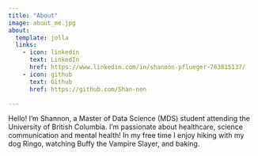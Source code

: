 ```yaml
---
title: "About"
image: about_me.jpg
about:
  template: jolla
  links:
    - icon: linkedin
      text: LinkedIn
      href: https://www.linkedin.com/in/shannon-pflueger-763815137/
    - icon: github
      text: Github
      href: https://github.com/Shan-non

---
```


Hello! I'm Shannon, a Master of Data Science (MDS) student attending the University of British Columbia. I'm passionate about healthcare, science communication and mental health! In my free time I enjoy hiking with my dog Ringo, watching Buffy the Vampire Slayer, and baking. 
